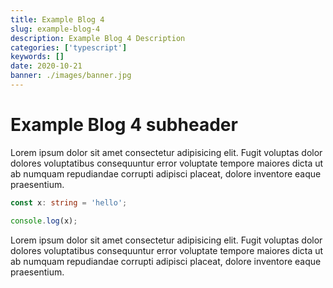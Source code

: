 ```yaml
---
title: Example Blog 4
slug: example-blog-4
description: Example Blog 4 Description
categories: ['typescript']
keywords: []
date: 2020-10-21
banner: ./images/banner.jpg
---
```


# Example Blog 4 subheader

Lorem ipsum dolor sit amet consectetur adipisicing elit. Fugit voluptas dolor dolores voluptatibus
consequuntur error voluptate tempore maiores dicta ut ab numquam repudiandae corrupti adipisci placeat,
dolore inventore eaque praesentium.

```ts
const x: string = 'hello';

console.log(x);
```

Lorem ipsum dolor sit amet consectetur adipisicing elit. Fugit voluptas dolor dolores voluptatibus
consequuntur error voluptate tempore maiores dicta ut ab numquam repudiandae corrupti adipisci placeat,
dolore inventore eaque praesentium.
